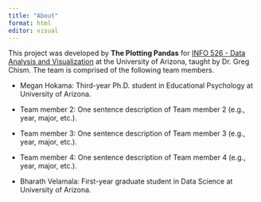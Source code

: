 ```yaml
---
title: "About"
format: html
editor: visual
---
```


This project was developed by **The Plotting Pandas** for [INFO 526 - Data Analysis and Visualization](https://datavizaz.org/) at the University of Arizona, taught by Dr. Greg Chism. The team is comprised of the following team members.

-   Megan Hokama: Third-year Ph.D. student in Educational Psychology at University of Arizona. 

-   Team member 2: One sentence description of Team member 2 (e.g., year, major, etc.).

-   Team member 3: One sentence description of Team member 3 (e.g., year, major, etc.).

-   Team member 4: One sentence description of Team member 4 (e.g., year, major, etc.).

-   Bharath Velamala: First-year graduate student in Data Science at University of Arizona.
